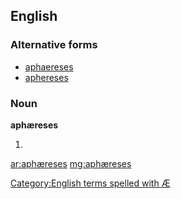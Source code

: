 ==English==

===Alternative forms===
* [[aphaereses]]
* [[aphereses]]

===Noun===
'''aphæreses''' {{p}}

# {{plural of|[[aphæresis#English|aphæresis]]}}

[[Category:English terms spelled with Æ]]

[[ar:aphæreses]]
[[mg:aphæreses]]